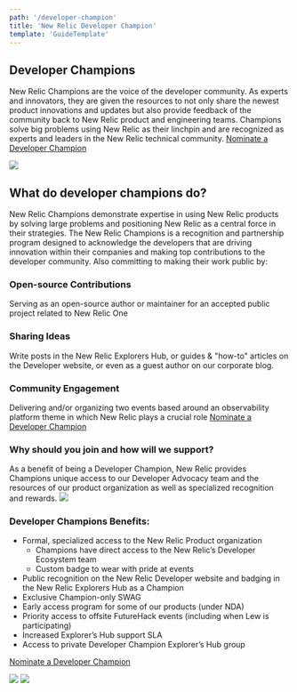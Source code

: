```yaml
---
path: '/developer-champion'
title: 'New Relic Developer Champion'
template: 'GuideTemplate'
---
```


## Developer Champions
New Relic Champions are the voice of the developer community. As experts and innovators, they are given the resources to not only share the newest product innovations and updates but also provide feedback of the community back to New Relic product and engineering teams.
Champions solve big problems using New Relic as their linchpin and are recognized as experts and leaders in the New Relic technical community.
[Nominate a Developer Champion](https://forms.gle/Zkdub5e1x4MNqSKW9_)

![](../../images/developer-champion/developer-champion-header.jpg)


## What do developer champions do?
New Relic Champions demonstrate expertise in using New Relic products by solving large problems and positioning New Relic as a central force in their strategies. The New Relic Champions is a recognition and partnership program designed to acknowledge the developers that are driving innovation within their companies and making top contributions to the developer community. Also committing to making their work public by:

### Open-source Contributions
Serving as an open-source author or maintainer for an accepted public project related to New Relic One

### Sharing Ideas
Write posts in the New Relic Explorers Hub, or guides & "how-to" articles on the Developer website, or even as a guest author on our corporate blog.

### Community Engagement
Delivering and/or organizing two events  based around an observability platform theme in which New Relic plays a crucial role
[Nominate a Developer Champion](https://forms.gle/Zkdub5e1x4MNqSKW9_)


### Why should you join and how will we support?
As a benefit of being a Developer Champion, New Relic provides Champions unique access to our Developer Advocacy team and the resources of our product organization as well as specialized recognition and rewards.
![](../../images/developer-champion/uptime-everything-header-image.jpg)



### Developer Champions Benefits:
- Formal, specialized access to the New Relic Product organization 
  -  Champions have direct access to the New Relic’s Developer Ecosystem team
  -  Custom badge to wear with pride at events
- Public recognition on the New Relic Developer website and badging in the New Relic Explorers Hub as a Champion
- Exclusive Champion-only SWAG
- Early access program for some of our products (under NDA)
- Priority access to offsite FutureHack events (including when Lew is participating)
- Increased Explorer’s Hub support SLA 
- Access to private Developer Champion Explorer’s Hub group

[Nominate a Developer Champion](https://forms.gle/Zkdub5e1x4MNqSKW9_)

![](../../images/developer-champion/colleagues-office.jpeg) 
![](../../images/developer-champion/team-meeting.jpg) 



 